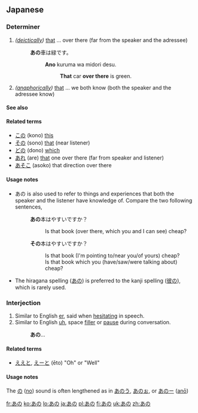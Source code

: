 ==Japanese==

===Determiner===
{{ja-pos|h|determiner|kanji=彼の|rom=ano}}

# ''([[deictically]])'' [[that]] ... over there (far from the speaker and the adressee)
#: '''あの'''車は緑です。
#:: '''Ano''' kuruma wa midori desu.
#::: '''That''' car '''over there''' is green.
# ''([[anaphorically]])'' [[that]] ... we both know (both the speaker and the adressee know)

====See also====
{{Japanese demonstratives}}

====Related terms====
* [[この]] (kono) [[this]]
* [[その]] (sono) [[that]] (near listener)
* [[どの]] (dono) [[which]]
* [[あれ]] (are) [[that]] one over there (far from speaker and listener)
* [[あそこ]] (asoko) that direction over there

====Usage notes====
* あの is also used to refer to things and experiences that both the speaker and the listener have knowledge of. Compare the two following sentences,
*: '''あの'''本はやすいですか？
*:: Is that book (over there, which you and I can see) cheap?
*: '''その'''本はやすいですか？
*:: Is that book (I'm pointing to/near you/of yours) cheap?
*:: Is that book which you (have/saw/were talking about) cheap?
* The hiragana spelling ([[あの]]) is preferred to the kanji spelling ([[彼の]]), which is rarely used.

===Interjection===
{{ja-pos|h|interjection|rom=ano}}

# Similar to English [[er]], said when [[hesitating]] in speech.
# Similar to English [[uh]], space [[filler]] or [[pause]] during conversation.
#: '''あの'''…

====Related terms====
* [[ええと]], [[えーと]] (ēto) "Oh" or "Well"

====Usage notes====
The [[の]] ([[no]]) sound is often lengthened as in [[あのう]], [[あのぉ]], or [[あのー]] ([[anō]])

[[fr:あの]]
[[ko:あの]]
[[lo:あの]]
[[ja:あの]]
[[pl:あの]]
[[fi:あの]]
[[uk:あの]]
[[zh:あの]]